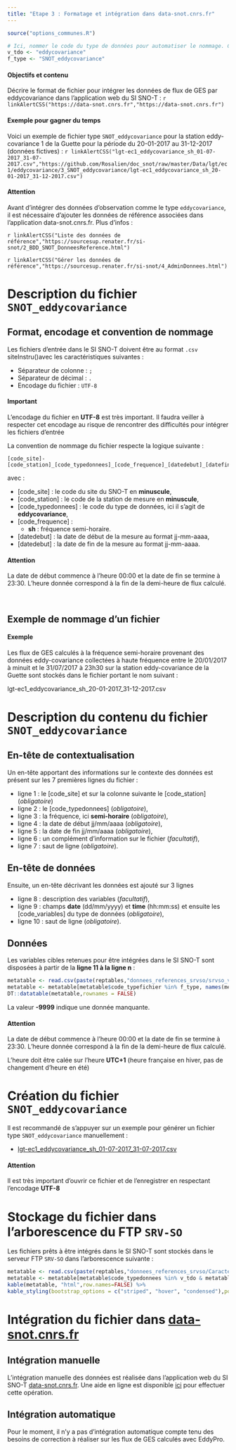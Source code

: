 ```yaml
---
title: "Etape 3 : Formatage et intégration dans data-snot.cnrs.fr"
---
```



```r
source("options_communes.R")
```

```r
# Ici, nommer le code du type de données pour automatiser le nommage. Cette variable est également utilisée dans les tableaux pour filtrer par type de données
v_tdo <- "eddycovariance"
f_type <- "SNOT_eddycovariance"
```

<div class="alert alert-success" role="alert">
  <h4 class="alert-heading">**Objectifs et contenu**</h4>
  <p>Décrire le format de fichier pour intégrer les données de flux de GES par eddycovariance dans l'application web du SI SNO-T : `r linkAlertCSS("https://data-snot.cnrs.fr","https://data-snot.cnrs.fr")`</p>
</div>

<div class="alert alert-info" role="alert">
  <h4 class="alert-heading">**Exemple pour gagner du temps**</h4>
  <p>Voici un exemple de fichier type `SNOT_eddycovariance` pour la station eddy-covariance 1 de la Guette pour la période du 20-01-2017 au 31-12-2017 (données fictives) : `r linkAlertCSS("lgt-ec1_eddycovariance_sh_01-07-2017_31-07-2017.csv","https://github.com/Rosalien/doc_snot/raw/master/Data/lgt/ec1/eddycovariance/3_SNOT_eddycovariance/lgt-ec1_eddycovariance_sh_20-01-2017_31-12-2017.csv")`
  </p>
</div>

<div class="alert alert-danger" role="alert">
  <h4 class="alert-heading">**Attention**</h4>
  <p>Avant d'intégrer des données d'observation comme le type `eddycovariance`, il est nécessaire d'ajouter les données de référence associées dans l'application data-snot.cnrs.fr. Plus d'infos : </p>
  <p> `r linkAlertCSS("Liste des données de référence","https://sourcesup.renater.fr/si-snot/2_BDD_SNOT_DonneesReference.html")`</p>
  <p> `r linkAlertCSS("Gérer les données de référence","https://sourcesup.renater.fr/si-snot/4_AdminDonnees.html")`</p>
</div>

# Description du fichier `SNOT_eddycovariance`

## Format, encodage et convention de nommage

Les fichiers d'entrée dans le SI SNO-T doivent être au format `.csv` siteInstru()avec les caractéristiques suivantes :

  - Séparateur de colonne : `;`
  - Séparateur de décimal : `.`
  - Encodage du fichier : `UTF-8`

<div class="alert alert-warning" role="alert">
  <h4 class="alert-heading">**Important**</h4>
  <p>L'encodage du fichier en **UTF-8** est très important. Il faudra veiller à respecter cet encodage au risque de rencontrer des difficultés pour intégrer les fichiers d'entrée</p>
</div>

La convention de nommage du fichier respecte la logique suivante :

```
[code_site]-[code_station]_[code_typedonnees]_[code_frequence]_[datedebut]_[datefin].csv 
```
avec :

  - [code_site] : le code du site du SNO-T en **minuscule**,
  - [code_station] : le code de la station de mesure en **minuscule**,
  - [code_typedonnees] : le code du type de données, ici il s'agit de **eddycovariance**,
  - [code_frequence] :
    - **sh** : fréquence semi-horaire.
  - [datedebut] : la date de début de la mesure au format jj-mm-aaaa,
  - [datedebut] : la date de fin de la mesure au format jj-mm-aaaa.

<div class="alert alert-danger" role="alert">
  <h4 class="alert-heading">**Attention**</h4>
  <p>La date de début commence à l'heure 00:00 et la date de fin se termine à 23:30. L'heure donnée correspond à la fin de la demi-heure de flux calculé.</p>
</div>
    
&nbsp;

## Exemple de nommage d'un fichier

<div class="alert alert-info" role="alert">
  <h4 class="alert-heading">**Exemple**</h4>
  <p>Les flux de GES calculés à la fréquence semi-horaire provenant des données eddy-covariance collectées à haute fréquence entre le 20/01/2017 à minuit et le 31/07/2017 à 23h30 sur la station eddy-covariance de la Guette sont stockés dans le fichier portant le nom suivant :</p>
  <p>lgt-ec1_eddycovariance_sh_20-01-2017_31-12-2017.csv</p>
</div>  


# Description du contenu du fichier `SNOT_eddycovariance`

## En-tête de contextualisation

Un en-tête apportant des informations sur le contexte des données est présent sur les 7 premières lignes du fichier :

- ligne 1 : le [code_site] et sur la colonne suivante le [code_station] (*obligatoire*)
- ligne 2 : le [code_typedonnees] (*obligatoire*),
- ligne 3 : la fréquence, ici **semi-horaire** (*obligatoire*),
- ligne 4 : la date de début jj/mm/aaaa (*obligatoire*),
- ligne 5 : la date de fin jj/mm/aaaa (*obligatoire*),
- ligne 6 : un complément d'information sur le fichier (*facultatif*),
- ligne 7 : saut de ligne (*obligatoire*).

## En-tête de données

Ensuite, un en-tête décrivant les données est ajouté sur 3 lignes

- ligne 8 : description des variables (*facultatif*),
- ligne 9 : champs **date** (dd/mm/yyyy) et **time** (hh:mm:ss) et ensuite les [code_variables] du type de données (*obligatoire*),
- ligne 10 : saut de ligne (*obligatoire*).

## Données

Les variables cibles retenues pour être intégrées dans le SI SNO-T sont disposées à partir de la **ligne 11 à la ligne n** :

```r
metatable <- read.csv(paste(reptables,"donnees_references_srvso/srvso_variables.csv",sep=""),sep=";")
metatable <- metatable[metatable$code_typefichier %in% f_type, names(metatable) %in% c("code_var","description","code_unite")]
DT::datatable(metatable,rownames = FALSE)
```

La valeur **-9999** indique une donnée manquante.

<div class="alert alert-danger" role="alert">
  <h4 class="alert-heading">**Attention**</h4>
  <p>La date de début commence à l'heure 00:00 et la date de fin se termine à 23:30. L'heure donnée correspond à la fin de la demi-heure de flux calculé.</p>
  <p>L'heure doit être calée sur l’heure **UTC+1** (heure française en hiver, pas de changement d’heure en été)</p>
</div>

# Création du fichier `SNOT_eddycovariance`

Il est recommandé de s'appuyer sur un exemple pour générer un fichier type `SNOT_eddycovariance` manuellement : 

  - [lgt-ec1_eddycovariance_sh_01-07-2017_31-07-2017.csv](https://forge-osuc.cnrs-orleans.fr/projects/sie-sno-tourbiere/repository/revisions/master/raw/Developpement/SI/app_snot/src/test/resources/org/cnrs/osuc/snot/fichiers/dataset_for_tests/flux/semi-horaire/lgt-ec1_eddycovariance_sh_01-07-2017_31-07-2017.csv)

<div class="alert alert-danger" role="alert">
  <h4 class="alert-heading">**Attention**</h4>
  <p>Il est très important d'ouvrir ce fichier et de l'enregistrer en respectant l'encodage **UTF-8**</p>
</div> 

# Stockage du fichier dans l'arborescence du FTP `SRV-SO`

Les fichiers prêts à être intégrés dans le SI SNO-T sont stockés dans le serveur FTP `SRV-SO` dans l'arborescence suivante :

```r
metatable <- read.csv(paste(reptables,"donnees_references_srvso/Caracteristiques_typedefichiers.csv",sep=""),sep=";",colClasses = "character")
metatable <- metatable[metatable$code_typedonnees %in% v_tdo & metatable$nom_etape %in% "3a_Integration",c("code_typefichier","extension","stockage")]
kable(metatable, "html",row.names=FALSE) %>%
kable_styling(bootstrap_options = c("striped", "hover", "condensed"),position = "float_left")
```

# Intégration du fichier dans [data-snot.cnrs.fr](https://data-snot.cnrs.fr)

## Intégration manuelle

L'intégration manuelle des données est réalisée dans l'application web du SI SNO-T [data-snot.cnrs.fr](https://data-snot.cnrs.fr).
Une aide en ligne est disponible [ici](https://sourcesup.renater.fr/si-snot/4_IntegrationDonnees.html) pour effectuer cette opération.

## Intégration automatique

Pour le moment, il n'y a pas d'intégration automatique compte tenu des besoins de correction à réaliser sur les flux de GES calculés avec EddyPro.


